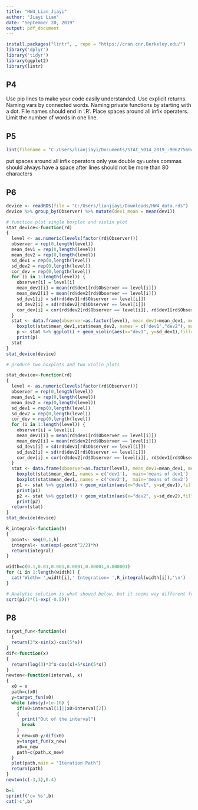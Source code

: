 ```yaml
---
title: "HW4_Lian_Jiayi"
author: "Jiayi Lian"
date: "September 20, 2019"
output: pdf_document
---
```


```r
install.packages("lintr", , repo = "https://cran.cnr.Berkeley.edu/")
library('dplyr')
library('tidyr')
library(ggplot2)
library(lintr)
```

## P4
 
Use pip lines to make your code easily understanded. Use explicit returns. Naming vars by connected words. Naming private functions by starting with a dot. File names should end in '.R'. Place spaces around all infix operaters. Limit the number of words in one line.


## P5

```r
lint(filename = "C:/Users/lianjiayi/Documents/STAT_5014_2019_-906275604-/HW3_Lian_Jiayi.Rmd")
```
put spaces around all infix operators
only yse double qy=uotes
commas should always have a space after
lines should not be more than 80 characters

## P6

```r
device <- readRDS(file = "C:/Users/lianjiayi/Downloads/HW4_data.rds")
device %>% group_by(Observer) %>% mutate(dev1_mean = mean(dev1))

# function plot single boxplot and violin plot
stat_device<-function(rd)
{ 
  level <- as.numeric(levels(factor(rd$Observer)))
  observer = rep(0,length(level))
  mean_dev1 = rep(0,length(level))
  mean_dev2 = rep(0,length(level))
  sd_dev1 = rep(0,length(level))
  sd_dev2 = rep(0,length(level))
  cor_dev = rep(0,length(level))
  for (i in 1:length(level)) {
    observer[i] = level[i]
    mean_dev1[i] = mean(rd$dev1[rd$Observer == level[i]])
    mean_dev2[i] = mean(rd$dev2[rd$Observer == level[i]])
    sd_dev1[i] = sd(rd$dev1[rd$Observer == level[i]])
    sd_dev2[i] = sd(rd$dev2[rd$Observer == level[i]])
    cor_dev[i] = cor(rd$dev2[rd$Observer == level[i]], rd$dev1[rd$Observer == level[i]])
  }
  stat <- data.frame(observer=as.factor(level), mean_dev1=mean_dev1, mean_dev2=mean_dev2, sd_dev1=sd_dev1, sd_dev2=sd_dev2, cor_dev = cor_dev)
    boxplot(stat$mean_dev1,stat$mean_dev2, names = c('dev1',"dev2"), main='compare means of dev1 and dev2')
    p <- stat %>% ggplot() + geom_violin(aes(x="dev1", y=sd_dev1),fill= 'red') + geom_violin(aes(x="dev2", y=sd_dev2),fill = 'blue')+ ylab('value') +ggtitle('Compare sd of dev1 and dev2')
    print(p)
  stat
}
stat_device(device) 

# produce two boxplots and two violin plots

stat_device<-function(rd)
{ 
  level <- as.numeric(levels(factor(rd$Observer)))
  observer = rep(0,length(level))
  mean_dev1 = rep(0,length(level))
  mean_dev2 = rep(0,length(level))
  sd_dev1 = rep(0,length(level))
  sd_dev2 = rep(0,length(level))
  cor_dev = rep(0,length(level))
  for (i in 1:length(level)) {
    observer[i] = level[i]
    mean_dev1[i] = mean(rd$dev1[rd$Observer == level[i]])
    mean_dev2[i] = mean(rd$dev2[rd$Observer == level[i]])
    sd_dev1[i] = sd(rd$dev1[rd$Observer == level[i]])
    sd_dev2[i] = sd(rd$dev2[rd$Observer == level[i]])
    cor_dev[i] = cor(rd$dev2[rd$Observer == level[i]], rd$dev1[rd$Observer == level[i]])
  }
  stat <- data.frame(observer=as.factor(level), mean_dev1=mean_dev1, mean_dev2=mean_dev2, sd_dev1=sd_dev1, sd_dev2=sd_dev2, cor_dev = cor_dev)
    boxplot(stat$mean_dev1, names = c('dev1'),  main='means of dev1')
    boxplot(stat$mean_dev1, names = c('dev2'),  main='means of dev2')
    p1 <- stat %>% ggplot() + geom_violin(aes(x="dev1", y=sd_dev1),fill= 'red') + ylab('value') +ggtitle('sd of dev1')
    print(p1)
    p2 <- stat %>% ggplot() + geom_violin(aes(x="dev2", y=sd_dev2),fill = 'blue')+ ylab('value') +ggtitle('sd of dev2')
    print(p2)
  return(stat)
}
stat_device(device) 

```


```r
R_integral<-function(h)
{
  point<- seq(0,1,h)
  integral<- sum(exp(-point^2/2)*h)
  return(integral)
}

width=c(0.1,0.01,0.001,0.0001,0.00001,0.000001)
for (i in 1:length(width)) {
  cat('Width= ',width[i],' Integration= ',R_integral(width[i]),'\n')
}

# Analytic solution is what showed below, but it seems way different from computation result.
sqrt(pi/2*(1-exp(-0.5)))
```      

## P8

```r
target_fun<-function(x)
  {
  return(3^x-sin(x)-cos(5*x))
}
dif<-function(x)
{
  return(log(3)*3^x-cos(x)+5*sin(5*x))
}
newton<-function(interval, x)
{
  x0 = x
  path=c(x0)
  y=target_fun(x0)
  while (abs(y)>1e-16) {
    if(x0<interval[1]||x0>interval[2])
    {
      print("Out of the interval")
      break
    }
    x_new=x0-y/dif(x0)
    y=target_fun(x_new)
    x0=x_new
    path=c(path,x_new)
  }
  plot(path,main = "Iteration Path")
  return(path)
}
newton(c(-3,3),0.4)
```

```r
b=1
sprintf('c= %s',b)
cat('c',b)

```